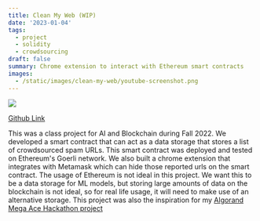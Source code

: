```yaml
---
title: Clean My Web (WIP)
date: '2023-01-04'
tags: 
  - project
  - solidity
  - crowdsourcing
draft: false
summary: Chrome extension to interact with Ethereum smart contracts
images: 
  - /static/images/clean-my-web/youtube-screenshot.png
---
```


![](/static/images/clean-my-web/youtube-screenshot.png)

[Github Link](https://github.com/AI-and-Blockchain/F22_Web_Spam_Cleanup)

This was a class project for AI and Blockchain during Fall 2022.
We developed a smart contract that can act as a data storage that stores a list of crowdsourced spam URLs. This smart contract was deployed and tested on Ethereum's Goerli network.
We also built a chrome extension that integrates with Metamask which can hide those reported urls on the smart contract.
The usage of Ethereum is not ideal in this project. 
We want this to be a data storage for ML models, but storing large amounts of data on the blockchain is not ideal, so for real life usage, it will need to make use of an alternative storage.
This project was also the inspiration for my [Algorand Mega Ace Hackathon project](/blog/mega-ace-hackathon)

